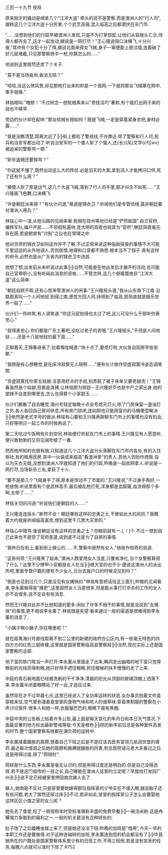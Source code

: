 

三百一十九节 夜班

原来刚才的骚动是缉拿几个&quot;江洋大盗&quot;.牵头的还不是警察,而是澳洲人的&quot;行人司&quot;,据称这几个江洋大盗十分厉害,个个武艺高强,混入临高之后都潜伏在东门市.

&quot;……没想到他们的行踪早被澳洲人发现,只是不为打草惊蛇,让他们从容接头汇合,待得人都齐全了,这才一起发动,据说是一网打尽！&quot;王心隆说得口沫横飞,十分兴奋,&quot;其中有个女犯十分了得,据说北面来得女飞贼,身子一窜便能上房过墙,连着破了好几层堵截,只见那警察扬手一枪,你猜怎么的……&quot;

他说到这里居然还卖了个关子.

&quot;莫不是当场毙命,香消玉殒？&quot;

&quot;哈哈,没这么煞风景,却见那枪打出来的却是一个渔网,一下就将那女飞贼罩在网中,束手就擒.&quot;

林铭暗叫:&quot;瞎掰！&quot;不过转念一想髡贼素来以&quot;奇技淫巧&quot;著称,有个能打出网子来的铳也不稀罕.

旁边的伙计却在起哄:&quot;那女给贼长相如何？既是飞贼,一定是穿着紧身衣吧,身材必露……&quot;

&quot;我是没瞧清楚,距离太远了╠╠街上都拉了警戒线,不许靠近.除了警察和行人司,民兵和治安军都出动了:听说治安军的一个倭人斩了个强人,还{长}{风}文学{cf][wx}被追来的警察骂一顿.&quot;

&quot;斩杀盗贼还要挨骂？&quot;

&quot;你这就不懂了,既然出动这么大的阵仗.必是滔天的大案,拿到活人才能拷问口供,死了还有什么用？&quot;

&quot;被倭人砍了那是运气.这几个大盗飞贼,落到了行人司手里,那才叫生不如死……&quot;王兴隆眉飞色舞,口沫横飞.

&quot;许是朝廷派来得？&quot;有伙计问道,&quot;难道是锦衣卫？听闻他们是专管侦缉,莫非朝廷要对澳洲人用兵？&quot;

林铭心中一凛,从他沿路的见闻来看.髡贼在琼州等地已经是&quot;俨然敌国&quot;.自立官府,编练军队,编户齐民……不但假髡遍地.连大明的百姓也视其为&quot;官府&quot;,朝廷简直毫无存在感,若是朝堂有&quot;讨髡&quot;之议也在常理之中.

他对京师的锦衣卫如何运作并不了解,不过正常来说这种临敌探查的事情不大可能千里迢迢的从外地调人.否则民情,地理和口音都不熟悉.根本当不了探子.真有这样的命令,必然也是从广东省内的锦衣卫中选拔.

他想了想,出发前从未听说过此事╠╠当然,可能是在他出发后才展开的活动,也可能自己官卑职小,没有听闻此消息的资格……不管怎样,这几个倒霉蛋绝非&quot;江洋大盗&quot;这么简单.

&quot;朝廷自顾不暇,还有心思来管澳洲人的闲事.&quot;王兴隆摇头道,&quot;我从山东南下江南.沿路那真叫一个人间地狱.到得江南,感觉方回人间,待得到了临高,那简直就是极乐世界一般了……&quot;

伙计们一阵哄笑,有人调笑道:&quot;你这马屁拍得也太过了吧,这儿可没什么干部听你表忠心.&quot;

&quot;屁得表忠心.你们都是广东土著吧,没吃过老子的苦哦.&quot;王兴隆摇头,&quot;不但是人间地狱……还是十八层地狱的最下面……&quot;

正聊着天,王锦春进来了,拉着喉咙喊道:&quot;快十点了,要熄灯啦,大伙各自回房早些安歇.&quot;

&quot;我倒是有心想睡觉,是在床冷寂寞无人陪啊……&quot;便有伙计故作空虚寂寞冷姿态调笑她.

&quot;空虚寂寞找你家五姑娘.注意用好点的手纸,别弄脏了被子床单又要老娘洗！&quot;王锦春虽然是个姑娘,但甚是泼辣.让林铭颇为侧目--王兴隆好歹也是中产之家出身,他的堂妹不会差到哪里去,怎么也得算个小家碧玉……

伙计们都散了自去睡觉.海兴号规定每晚十点全号熄灭灯火,除了门房保留一盏油灯之外,各人各回自己房间休息,所有房门锁闭,连如厕也只能用室内的马桶便壶解决╠╠依然是老式字号的做派.林铭有心要和王兴隆再聊聊东门市上的事情也没有机会,只好等明日一起工作的时候再说了.

第二天吃过午饭稍有片刻空闲,林铭便打听起东门市上的事情.王兴隆见有人愿意听,便兴致勃勃的又将见闻吹嘘了一番.

然而他所知的也很有限,只知道这几个江洋大盗分头落脚在东门市内各处,有的入住旅社,有的租用民房.其中一伙装成来临高&quot;看澳洲景&quot;的贵人,其他人则扮作商贩.自以为天衣无缝,没想到澳洲人早就知道了他们的行踪,昨晚是一起收网拿人.听说是一网打尽,当场斩杀三名,拿获了十人.

&quot;要不是那几个飞贼身手了得,原本是惊动不了市面的.&quot;王兴隆说,&quot;不过身手再好,一枪放倒.听说里面有个是武林高手,最后被乱枪打死,浑身都是血窟窿,血流得那个多啊,太惨了……&quot;

林铭关切的问道:&quot;听说他们是朝廷的人……&quot;

王兴隆连连摇头:&quot;断然不会！朝廷哪有这样的忠勇之士,干冒如此大的风险？我瞧着大约就是听闻临高富庶,想到这里干几票大买卖的.&quot;

林铭心中暗骂:谁说朝廷没有这样的忠勇之士？你眼前就有一.[,！]个.不过一想到自己此来也不是受了官府差遣,说到底不过是为了自家的事情.

&quot;我昨日在街上,看到街上做公的……不,警察中居然有女人.&quot;他故作惊奇的说道.

&quot;这有何奇,&quot;王兴隆笑了起来,&quot;澳洲人颇爱用女人当差,只要肯净化,当个女警察算得了什么？这里不少牌甲小官都是女人在当╠╠做大官的也不少.便说这澳洲人的派出所吧,里面专管户籍的便有不少女人,兄台去报户口的时候没见到吗？&quot;

&quot;倒是也见到过几个,只是没见有女捕快的.&quot;林铭有意把话往这上面引,昨晚的见闻看来,李永薰做得是&quot;捕吏&quot;,这里固然女人当差很多,但是能从事打打杀杀的工作的女人亦不会很多,说不定会有些消息.

然而王兴隆对此并不比他知道的更多.闲扯了许多不相干的事情,就是没说到&quot;女捕快&quot;的事情,更不用说李永薰了.林铭很是失望:看来通过一般的渠道是很难得到李永薰的消息了.

&quot;小姨子啊小姨子,你在哪里呢？&quot;

就在距离海兴号直线距离不到二公里的新建的政府办公区内,有一栋毫无特色的四四方方的红色三层砖楼,这里就是国家警察临高县警察局╠╠当然,现在实际上还是国家警察的总部.

地下室的铁门哐当一声打开,李永薰从里面走了出来,瞬间走出幽暗的地下室只觉得眼前的光线亮得刺眼,她只好用手遮住眼睛,抓住楼梯的扶手慢慢的走了上来.

中庭的青石板地面已经被洗刷的干干净净,清晨的阳光从顶部的玻璃顶棚上洒落下来.李永薰半闭着眼睛站了好一会,才适应过来.

虽然现在才不过早晨七点,这里已经进入了全功率运转的状态.女办事员抱着文件盒穿梭来往,空气里弥漫着食堂里的食物气味和呛人的烟草味.穿着黑制服的警察在小声讨论案件.很多人和她一样,衣服皱巴巴的,眼睛下面有黑圈.

中庭中央的公告板上贴着许多公告,最上面是每天变化的年月日和本日天气情况.下面最显著的地方标出最新警戒等级:今天是橙色╠╠阴历新年前后总是各种案件高发的时节.整个国家警察系统都在满负荷的运转中.

李永薰揉着酸胀的肩膀,想着自己下班之后是不是应该去医务室领几贴润世堂的膏药.最近每次借调之后她的肩膀和胳膊就酸胀的厉害,到总医院请元老大夫看过之后说是用得过度,得了&quot;网球肘&quot;.

网球是什么东西,李永薰是毫无认识的,但是用得过度还是明白的.但是自己没得选择,若不是这门祖传的一技之长,自己哪能在澳洲人这里的立足呢？早就给打发回广州去╠╠说不定已经被家里押回南京嫁人去了.

嫁人,她倒是不反对,只是家里要她嫁得那位指挥家的少爷实在不堪入眼,据说脑子还有些问题,老大了居然还尿过床╠╠不过,若非如此,堂堂的指挥家公子怎么会要娶她这样区区小旗之家的女儿呢？

她先去了食堂,吃了一顿按照本时空标准堪称丰盛的免费早餐╠╠一碗汤米粉.这是冉耀竭力争取到的福利之一.一般的机关是没有这种好处的.

肚子饱了之后瞌睡虫就上来了,但是她还没法下班:昨晚的加班是&quot;借用&quot;,今天一早的本职工作还是要做得.对于这种连轴转的加班,李永薰连抱怨的机会都没有了╠╠毕竟她所在的户籍处是国家警察体系里少有的日班工作,不用三班倒,若是没有突发的任务,每晚六点就可以准时下班了.R752

